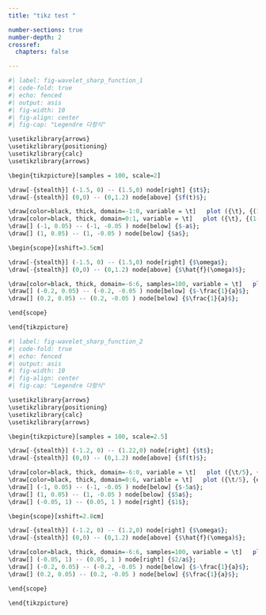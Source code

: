 ```yaml
---
title: "tikz test "

number-sections: true
number-depth: 2
crossref:
  chapters: false

---
```





```r
#| label: fig-wavelet_sharp_function_1
#| code-fold: true
#| echo: fenced
#| output: asis
#| fig-width: 10
#| fig-align: center
#| fig-cap: "Legendre 다항식"

\usetikzlibrary{arrows}
\usetikzlibrary{positioning}
\usetikzlibrary{calc}
\usetikzlibrary{arrows}

\begin{tikzpicture}[samples = 100, scale=2]

\draw[-{stealth}] (-1.5, 0) -- (1.5,0) node[right] {$t$};
\draw[-{stealth}] (0,0) -- (0,1.2) node[above] {$f(t)$};

\draw[color=black, thick, domain=-1:0, variable = \t]   plot ({\t}, {(1+\t)});
\draw[color=black, thick, domain=0:1, variable = \t]   plot ({\t}, {(1-\t)});
\draw[] (-1, 0.05) -- (-1, -0.05 ) node[below] {$-a$};
\draw[] (1, 0.05) -- (1, -0.05 ) node[below] {$a$};

\begin{scope}[xshift=3.5cm] 

\draw[-{stealth}] (-1.5, 0) -- (1.5,0) node[right] {$\omega$};
\draw[-{stealth}] (0,0) -- (0,1.2) node[above] {$\hat{f}(\omega)$};

\draw[color=black, thick, domain=-6:6, samples=100, variable = \t]   plot ({\t/5}, { (2 * sin((\t * 180 / pi) /2)/((\t)))^2 });
\draw[] (-0.2, 0.05) -- (-0.2, -0.05 ) node[below] {$-\frac{1}{a}$};
\draw[] (0.2, 0.05) -- (0.2, -0.05 ) node[below] {$\frac{1}{a}$};

\end{scope}

\end{tikzpicture}
```

```r
#| label: fig-wavelet_sharp_function_2
#| code-fold: true
#| echo: fenced
#| output: asis
#| fig-width: 10
#| fig-align: center
#| fig-cap: "Legendre 다항식"

\usetikzlibrary{arrows}
\usetikzlibrary{positioning}
\usetikzlibrary{calc}
\usetikzlibrary{arrows}

\begin{tikzpicture}[samples = 100, scale=2.5]

\draw[-{stealth}] (-1.2, 0) -- (1.22,0) node[right] {$t$};
\draw[-{stealth}] (0,0) -- (0,1.2) node[above] {$f(t)$};

\draw[color=black, thick, domain=-6:0, variable = \t]   plot ({\t/5}, {exp(\t)});
\draw[color=black, thick, domain=0:6, variable = \t]   plot ({\t/5}, {exp(-\t)});
\draw[] (-1, 0.05) -- (-1, -0.05 ) node[below] {$-5a$};
\draw[] (1, 0.05) -- (1, -0.05 ) node[below] {$5a$};
\draw[] (-0.05, 1) -- (0.05, 1 ) node[right] {$1$};

\begin{scope}[xshift=2.8cm] 

\draw[-{stealth}] (-1.2, 0) -- (1.2,0) node[right] {$\omega$};
\draw[-{stealth}] (0,0) -- (0,1.2) node[above] {$\hat{f}(\omega)$};

\draw[color=black, thick, domain=-6:6, samples=100, variable = \t]   plot ({\t/5}, {1/(\t*\t + 1)});
\draw[] (-0.05, 1) -- (0.05, 1 ) node[right] {$2/a$};
\draw[] (-0.2, 0.05) -- (-0.2, -0.05 ) node[below] {$-\frac{1}{a}$};
\draw[] (0.2, 0.05) -- (0.2, -0.05 ) node[below] {$\frac{1}{a}$};

\end{scope}

\end{tikzpicture}
```